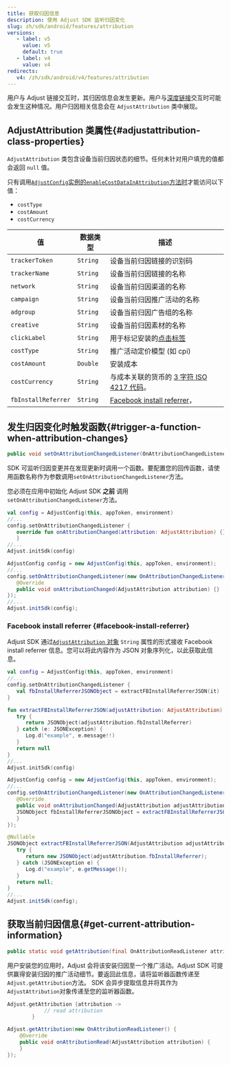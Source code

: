 ```yaml
---
title: 获取归因信息
description: 使用 Adjust SDK 监听归因变化
slug: zh/sdk/android/features/attribution
versions:
   - label: v5
     value: v5
     default: true
   - label: v4
     value: v4
redirects:
   v4: /zh/sdk/android/v4/features/attribution
---
```


用户与 Adjust 链接交互时，其归因信息会发生更新。用户与[深度链接](https://help.adjust.com/zh/article/deep-links)交互时可能会发生这种情况。用户归因相关信息会在 `AdjustAttribution` 类中展现。

## AdjustAttribution 类属性\{\#adjustattribution\-class\-properties\}

`AdjustAttribution` 类包含设备当前归因状态的细节。任何未针对用户填充的值都会返回 `null` 值。

<Callout type="note">

只有调用[`AdjustConfig`实例的`enableCostDataInAttribution`方法时](/zh/sdk/android/configuration#enable-cost-data-sending)才能访问以下值：

- `costType`
- `costAmount`
- `costCurrency`

</Callout>

| 值                  | 数据类型 | 描述                                                                                          |
| ------------------- | -------- | --------------------------------------------------------------------------------------------- |
| `trackerToken`      | `String` | 设备当前归因链接的识别码                                                                      |
| `trackerName`       | `String` | 设备当前归因链接的名称                                                                        |
| `network`           | `String` | 设备当前归因渠道的名称                                                                        |
| `campaign`          | `String` | 设备当前归因推广活动的名称                                                                    |
| `adgroup`           | `String` | 设备当前归因广告组的名称                                                                      |
| `creative`          | `String` | 设备当前归因素材的名称                                                                        |
| `clickLabel`        | `String` | 用于标记安装的[点击标签](https://help.adjust.com/zh/article/user-rewards)                     |
| `costType`          | `String` | 推广活动定价模型 \(如 cpi\)                                                                   |
| `costAmount`        | `Double` | 安装成本                                                                                      |
| `costCurrency`      | `String` | 与成本关联的货币的 [3 字符 ISO 4217 代码](https://www.iban.com/currency-codes)。              |
| `fbInstallReferrer` | `String` | [Facebook install referrer](https://developers.facebook.com/docs/app-ads/install-referrer/)， |

## 发生归因变化时触发函数\{\#trigger\-a\-function\-when\-attribution\-changes\}

<CodeBlock title="方法签名">

```java
public void setOnAttributionChangedListener(OnAttributionChangedListener onAttributionChangedListener)
```

</CodeBlock>

SDK 可监听归因变更并在发现更新时调用一个函数。要配置您的回传函数，请使用函数名称作为参数调用`setOnAttributionChangedListener`方法。

<Callout type="important">

您必须在应用中初始化 Adjust SDK **之前** 调用`setOnAttributionChangedListener`方法。

</Callout>
<Tabs> <Tab title="Kotlin" sync="kotlin">

```kotlin
val config = AdjustConfig(this, appToken, environment)
//...
config.setOnAttributionChangedListener {
   override fun onAttributionChanged(attribution: AdjustAttribution) {}
   }
//...
Adjust.initSdk(config)
```

</Tab>
<Tab title="Java" sync="java">

```java
AdjustConfig config = new AdjustConfig(this, appToken, environment);
//...
config.setOnAttributionChangedListener(new OnAttributionChangedListener() {
   @Override
   public void onAttributionChanged(AdjustAttribution attribution) {}
});
//...
Adjust.initSdk(config);
```

</Tab>
</Tabs>

### Facebook install referrer {#facebook-install-referrer}

Adjust SDK 通过[`AdjustAttribution` 对象](#adjustattribution-class-properties) `String` 属性的形式接收 Facebook install referrer 信息。您可以将此内容作为 JSON 对象序列化，以此获取此信息。

<Tabs>
<Tab title="Kotlin" sync="kotlin">

```kotlin
val config = AdjustConfig(this, appToken, environment)
//...
config.setOnAttributionChangedListener {
   val fbInstallReferrerJSONObject = extractFBInstallReferrerJSON(it)
}

fun extractFBInstallReferrerJSON(adjustAttribution: AdjustAttribution): JSONObject? {
   try {
      return JSONObject(adjustAttribution.fbInstallReferrer)
   } catch (e: JSONException) {
      Log.d("example", e.message!!)
   }
   return null
}
//...
Adjust.initSdk(config)
```

</Tab>
<Tab title="Java" sync="java">

```java
AdjustConfig config = new AdjustConfig(this, appToken, environment);
//...
config.setOnAttributionChangedListener(new OnAttributionChangedListener() {
   @Override
   public void onAttributionChanged(AdjustAttribution adjustAttribution) {
   JSONObject fbInstallReferrerJSONObject = extractFBInstallReferrerJSON(adjustAttribution);
   }
});

@Nullable
JSONObject extractFBInstallReferrerJSON(AdjustAttribution adjustAttribution) {
   try {
      return new JSONObject(adjustAttribution.fbInstallReferrer);
   } catch (JSONException e) {
      Log.d("example", e.getMessage());
   }
   return null;
}
//...
Adjust.initSdk(config);
```

</Tab>
</Tabs>

## 获取当前归因信息\{\#get\-current\-attribution\-information\}

<CodeBlock title="方法签名">

```java
public static void getAttribution(final OnAttributionReadListener attributionReadListener)
```

</CodeBlock>

用户安装您的应用时，Adjust 会将该安装归因至一个推广活动。Adjust SDK 可提供赢得安装归因的推广活动细节。要返回此信息，请将监听器函数传递至`Adjust.getAttribution`方法。 SDK 会异步提取信息并将其作为`AdjustAttribution`对象传递至您的监听器函数。

<Tabs>
<Tab title="Kotlin" sync="kotlin">

```kotlin
Adjust.getAttribution {attribution ->
            // read attribution
        }
```

</Tab>
<Tab title="Java" sync="java" >

```java
Adjust.getAttribution(new OnAttributionReadListener() {
    @Override
    public void onAttributionRead(AdjustAttribution attribution) {
    }
});

```

</Tab>
</Tabs>
